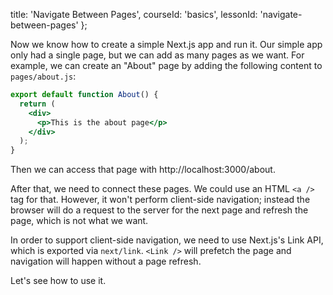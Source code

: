 
  title: 'Navigate Between Pages',
  courseId: 'basics',
  lessonId: 'navigate-between-pages'
};

Now we know how to create a simple Next.js app and run it. Our simple app only had a single page, but we can add as many pages as we want. For example, we can create an "About" page by adding the following content to `pages/about.js`:

```jsx
export default function About() {
  return (
    <div>
      <p>This is the about page</p>
    </div>
  );
}
```

Then we can access that page with http://localhost:3000/about.

After that, we need to connect these pages. We could use an HTML `<a />` tag for that. However, it won't perform client-side navigation; instead the browser will do a request to the server for the next page and refresh the page, which is not what we want.

In order to support client-side navigation, we need to use Next.js's Link API, which is exported via `next/link`.
`<Link />` will prefetch the page and navigation will happen without a page refresh.

Let's see how to use it.

